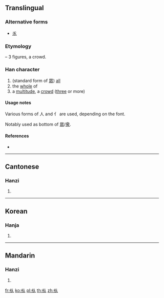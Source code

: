 {{also|众}}
==Translingual==

===Alternative forms===
* [[乑]]

===Etymology===
{{Han compound|人|人|人|ls=ic}} – 3 figures, a crowd.

===Han character===
{{Han char|rn=9|rad=人|as=04|sn=6|four=|canj=OOO|ids=⿲[[亻]]亻[[人]]}}

# (standard form of [[眾]]) [[all]]
# the [[whole]] of
# a [[multitude]], a [[crowd]] ([[three]] or more)

====Usage notes====
Various forms of 人 and 亻 are used, depending on the font.

Notably used as bottom of [[眾]]/[[衆]].

====References====
* {{Han ref|kx=0095.220|hdz=10124.030|uh=343A|ud=13370}}

----

==Cantonese==

===Hanzi===
{{yue-hanzi|jyut=[[zung3]]|y=jung3}}

# {{defn|lang=yue|sort=人04}}

----

==Korean==

===Hanja===
{{ko-hanja|hangeul=중|rv=jung|mr=chung|y=cwung|eumhun=무리|ehrv=muri|ehmr=muri|ehy=muli}}

# {{defn|lang=ko|sort=人04}}

----

==Mandarin==

===Hanzi===
{{cmn-hanzi|pin=[[zhòng]] ([[zhong4]])|wg=chung<sup>4</sup>}}

# {{defn|lang=cmn|sort=人04}}

[[fr:㐺]]
[[ko:㐺]]
[[pl:㐺]]
[[th:㐺]]
[[zh:㐺]]